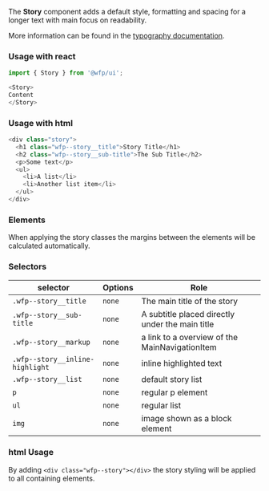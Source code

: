 
The **Story** component adds a default style, formatting and spacing for a longer text with main focus on readability.

More information can be found in the [typography documentation](?path=/story/documentation-general--typography).

### Usage with react
```js
import { Story } from '@wfp/ui';
```

```js
<Story>
Content
</Story>
```

### Usage with html
```js
<div class="story">
  <h1 class="wfp--story__title">Story Title</h1>
  <h2 class="wfp--story__sub-title">The Sub Title</h2>
  <p>Some text</p>
  <ul>
    <li>A list</li>
    <li>Another list item</li>
  </ul>
</div>
```

### Elements

When applying the story classes the margins between the elements will be calculated automatically.


### Selectors

| selector | Options | Role   |
| -------- | ----------- | ----------- |
| `.wfp--story__title` | `none` | The main title of the story|
| `.wfp--story__sub-title` | `none` | A subtitle placed directly under the main title |
| `.wfp--story__markup` | `none` | a link to a overview of the MainNavigationItem |
| `.wfp--story__inline-highlight` | `none` | inline highlighted text |
| `.wfp--story__list` | `none` | default story list |
| `p` | `none` | regular p element |
| `ul` | `none` | regular list |
| `img` | `none` | image shown as a block element |


### html Usage

By adding `<div class="wfp--story"></div>` the story styling will be applied to all containing elements.

